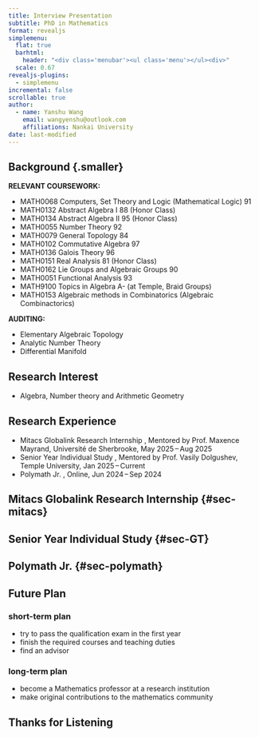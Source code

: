 ```yaml
---
title: Interview Presentation
subtitle: PhD in Mathematics
format: revealjs
simplemenu:
  flat: true
  barhtml:
    header: "<div class='menubar'><ul class='menu'></ul><div>"
  scale: 0.67
revealjs-plugins:
  - simplemenu
incremental: false
scrollable: true
author:
  - name: Yanshu Wang
    email: wangyenshu@outlook.com
    affiliations: Nankai University
date: last-modified
---
```


## Background {.smaller} {data-name="Background"}

**RELEVANT COURSEWORK:**

- MATH0068 Computers, Set Theory and Logic (Mathematical Logic) 91
- MATH0132 Abstract Algebra I 88 (Honor Class)
- MATH0134 Abstract Algebra II 95 (Honor Class)
- MATH0055 Number Theory 92
- MATH0079 General Topology 84 
- MATH0102 Commutative Algebra 97
- MATH0136 Galois Theory 96 
- MATH0151 Real Analysis 81 (Honor Class)
- MATH0162 Lie Groups and Algebraic Groups 90 
- MATH0051 Functional Analysis 93 
- MATH9100 Topics in Algebra A- (at Temple, Braid Groups) 
- MATH0153 Algebraic methods in Combinatorics (Algebraic Combinactorics)

**AUDITING:**

- Elementary Algebraic Topology
- Analytic Number Theory
- Differential Manifold

## Research Interest {data-name="Research Interest"}

- Algebra, Number theory and Arithmetic Geometry

## Research Experience {data-name="Research Experience"}

- Mitacs Globalink Research Internship [[]{.button}](#sec-mitacs), Mentored by Prof. Maxence Mayrand, Université de Sherbrooke, May 2025 – Aug 2025
- Senior Year Individual Study [[]{.button}](#sec-GT), Mentored by Prof. Vasily Dolgushev, Temple University, Jan 2025 – Current
- Polymath Jr. [[]{.button}](#sec-polymath), Online, Jun 2024 – Sep 2024

## Mitacs Globalink Research Internship {#sec-mitacs} {data-name="Research Experience"}


## Senior Year Individual Study {#sec-GT} {data-name="Research Experience"}


## Polymath Jr. {#sec-polymath} {data-name="Research Experience"}


## Future Plan {data-name="Future Plan"}

### short-term plan

- try to pass the qualification exam in the first year
- finish the required courses and teaching duties
- find an advisor

### long-term plan

- become a Mathematics professor at a research institution
- make original contributions to the mathematics community

## Thanks for Listening {.center}
